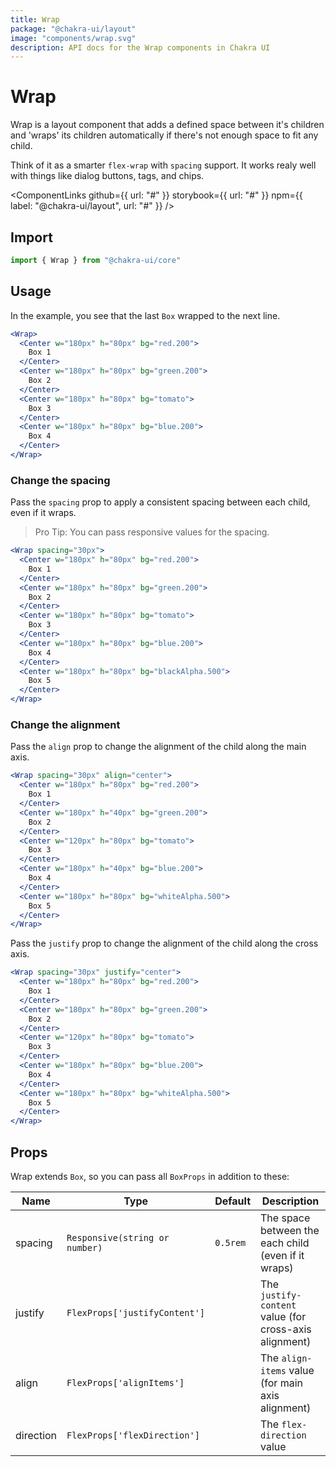 ```yaml
---
title: Wrap
package: "@chakra-ui/layout"
image: "components/wrap.svg"
description: API docs for the Wrap components in Chakra UI
---
```



# Wrap

Wrap is a layout component that adds a defined space between it's children and
'wraps' its children automatically if there's not enough space to fit any child.

Think of it as a smarter `flex-wrap` with `spacing` support. It works realy well
with things like dialog buttons, tags, and chips.

<ComponentLinks
  github={{ url: "#" }}
  storybook={{ url: "#" }}
  npm={{ label: "@chakra-ui/layout", url: "#" }}
/>

<carbon-ad></carbon-ad>

## Import

```js
import { Wrap } from "@chakra-ui/core"
```

## Usage

In the example, you see that the last `Box` wrapped to the next line.

```jsx
<Wrap>
  <Center w="180px" h="80px" bg="red.200">
    Box 1
  </Center>
  <Center w="180px" h="80px" bg="green.200">
    Box 2
  </Center>
  <Center w="180px" h="80px" bg="tomato">
    Box 3
  </Center>
  <Center w="180px" h="80px" bg="blue.200">
    Box 4
  </Center>
</Wrap>
```

### Change the spacing

Pass the `spacing` prop to apply a consistent spacing between each child, even
if it wraps.

> Pro Tip: You can pass responsive values for the spacing.

```jsx
<Wrap spacing="30px">
  <Center w="180px" h="80px" bg="red.200">
    Box 1
  </Center>
  <Center w="180px" h="80px" bg="green.200">
    Box 2
  </Center>
  <Center w="180px" h="80px" bg="tomato">
    Box 3
  </Center>
  <Center w="180px" h="80px" bg="blue.200">
    Box 4
  </Center>
  <Center w="180px" h="80px" bg="blackAlpha.500">
    Box 5
  </Center>
</Wrap>
```

### Change the alignment

Pass the `align` prop to change the alignment of the child along the main axis.

```jsx
<Wrap spacing="30px" align="center">
  <Center w="180px" h="80px" bg="red.200">
    Box 1
  </Center>
  <Center w="180px" h="40px" bg="green.200">
    Box 2
  </Center>
  <Center w="120px" h="80px" bg="tomato">
    Box 3
  </Center>
  <Center w="180px" h="40px" bg="blue.200">
    Box 4
  </Center>
  <Center w="180px" h="80px" bg="whiteAlpha.500">
    Box 5
  </Center>
</Wrap>
```

Pass the `justify` prop to change the alignment of the child along the cross
axis.

```jsx
<Wrap spacing="30px" justify="center">
  <Center w="180px" h="80px" bg="red.200">
    Box 1
  </Center>
  <Center w="180px" h="80px" bg="green.200">
    Box 2
  </Center>
  <Center w="120px" h="80px" bg="tomato">
    Box 3
  </Center>
  <Center w="180px" h="80px" bg="blue.200">
    Box 4
  </Center>
  <Center w="180px" h="80px" bg="whiteAlpha.500">
    Box 5
  </Center>
</Wrap>
```

## Props

Wrap extends `Box`, so you can pass all `BoxProps` in addition to these:

| Name      | Type                           | Default  | Description                                            |
| --------- | ------------------------------ | -------- | ------------------------------------------------------ |
| spacing   | `Responsive(string or number)` | `0.5rem` | The space between the each child (even if it wraps)    |
| justify   | `FlexProps['justifyContent']`  |          | The `justify-content` value (for cross-axis alignment) |
| align     | `FlexProps['alignItems']`      |          | The `align-items` value (for main axis alignment)      |
| direction | `FlexProps['flexDirection']`   |          | The `flex-direction` value                             |
